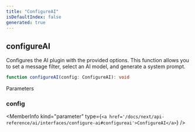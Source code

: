 ```yaml
---
title: "ConfigureAI"
isDefaultIndex: false
generated: true
---
```



<!-- This file was generated from the CommandKit source. Do not modify. Instead, re-run the "docgen" script -->


## configureAI

<GenerationInfo sourceFile="packages/ai/src/configure.ts" sourceLine="183" packageName="@commandkit/ai" />

Configures the AI plugin with the provided options.
This function allows you to set a message filter, select an AI model, and generate a system prompt.

```ts title="Signature"
function configureAI(config: ConfigureAI): void
```
Parameters

### config

<MemberInfo kind="parameter" type={`<a href='/docs/next/api-reference/ai/interfaces/configure-ai#configureai'>ConfigureAI</a>`} />

